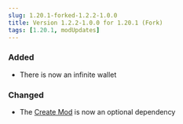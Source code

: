 ```yaml
---
slug: 1.20.1-forked-1.2.2-1.0.0
title: Version 1.2.2-1.0.0 for 1.20.1 (Fork)
tags: [1.20.1, modUpdates]
---
```



### Added

- There is now an infinite wallet

### Changed

- The [Create Mod](https://www.curseforge.com/minecraft/mc-mods/create) is now an optional dependency

<CurseforgeLink link="https://www.curseforge.com/minecraft/mc-mods/flapjacks-economy-forked/files/6076964" />
<ModrinthLink link="https://modrinth.com/mod/flapjacks-economy-forked/version/1.2.2-1.0.0" />
